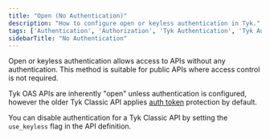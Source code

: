 ```yaml
---
title: "Open (No Authentication)"
description: "How to configure open or keyless authentication in Tyk."
tags: ['Authentication', 'Authorization', 'Tyk Authentication', 'Tyk Authorization', 'Open Authentication', 'Keyless Authentication']
sidebarTitle: "No Authentication"
---
```


Open or keyless authentication allows access to APIs without any authentication. This method is suitable for public APIs where access control is not required.

Tyk OAS APIs are inherently "open" unless authentication is configured, however the older Tyk Classic API applies [auth token](/api-management/authentication/bearer-token) protection by default.

You can disable authentication for a Tyk Classic API by setting the `use_keyless` flag in the API definition.


